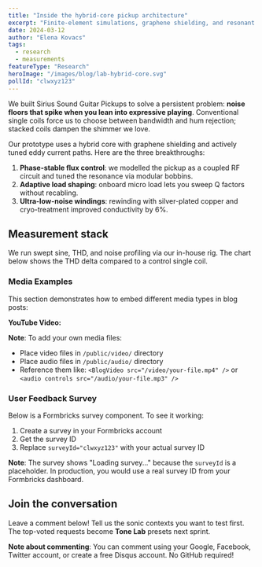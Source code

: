 ```yaml
---
title: "Inside the hybrid-core pickup architecture"
excerpt: "Finite-element simulations, graphene shielding, and resonant tuning for sub-2dB hum differentials."
date: 2024-03-12
author: "Elena Kovacs"
tags:
  - research
  - measurements
featureType: "Research"
heroImage: "/images/blog/lab-hybrid-core.svg"
pollId: "clwxyz123"
---
```


<BlogImage src="/images/blog/lab-hybrid-core.svg" alt="Hybrid core disassembled" caption="Disassembled prototype with hybrid ferrite core." />

We built Sirius Sound Guitar Pickups to solve a persistent problem: **noise floors that spike when you lean into expressive playing**. Conventional single coils force us to choose between bandwidth and hum rejection; stacked coils dampen the shimmer we love.

Our prototype uses a hybrid core with graphene shielding and actively tuned eddy current paths. Here are the three breakthroughs:

1. **Phase-stable flux control**: we modelled the pickup as a coupled RF circuit and tuned the resonance via modular bobbins.
2. **Adaptive load shaping**: onboard micro load lets you sweep Q factors without recabling.
3. **Ultra-low-noise windings**: rewinding with silver-plated copper and cryo-treatment improved conductivity by 6%.

## Measurement stack

We run swept sine, THD, and noise profiling via our in-house rig. The chart below shows the THD delta compared to a control single coil.

<BlogImage src="/images/blog/lab-hybrid-core.svg" alt="THD comparison chart" caption="THD measurements: hybrid-core vs. traditional single coil" />

### Media Examples

This section demonstrates how to embed different media types in blog posts:

**YouTube Video:**

<BlogVideo youtube="dQw4w9WgXcQ" caption="Example: YouTube video embed (Rick Astley)" />

**Note**: To add your own media files:
- Place video files in `/public/video/` directory
- Place audio files in `/public/audio/` directory
- Reference them like: `<BlogVideo src="/video/your-file.mp4" />` or `<audio controls src="/audio/your-file.mp3" />`

### User Feedback Survey

Below is a Formbricks survey component. To see it working:
1. Create a survey in your Formbricks account
2. Get the survey ID
3. Replace `surveyId="clwxyz123"` with your actual survey ID

<FormbricksSurvey surveyId="clwxyz123" mode="inline" />

**Note**: The survey shows "Loading survey..." because the `surveyId` is a placeholder. In production, you would use a real survey ID from your Formbricks dashboard.

## Join the conversation

Leave a comment below! Tell us the sonic contexts you want to test first. The top-voted requests become **Tone Lab** presets next sprint.

**Note about commenting**: You can comment using your Google, Facebook, Twitter account, or create a free Disqus account. No GitHub required!

<DisqusComments slug="introducing-hybrid-core" title="Inside the hybrid-core pickup architecture" />
